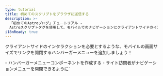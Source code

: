 ```yaml
---
type: tutorial
title: 初めてのスクリプトをブラウザに送信する
description: >-
  「初めてのAstroブログ」チュートリアル -
  Astroスクリプトタグを使用して、モバイルでのナビゲーションにクライアントサイドのインタラクションを追加する
i18nReady: true
---
```



クライアントサイドのインタラクションを必要とするような、モバイルの画面サイズでリンクを開閉するハンバーガーメニューを追加しましょう！

<PreCheck>
  - ハンバーガーメニューコンポーネントを作成する
  - サイト訪問者がナビゲーションメニューを開閉できるように`<script>`を書く
  - JavaScriptを`.js`ファイルに移動する
</PreCheck>

## ハンバーガーコンポーネントを作成する

モバイルメニューを開閉する`<Hamburger />`コンポーネントを作成します。

1. `src/components/`に`Hamburger.astro`という名前のファイルを作成します。


2. 以下のコードをコンポーネントにコピーします。これは、モバイルでナビゲーションリンクを開閉する3行の「ハンバーガー」メニューを表わします。（あとで`global.css`に新しいCSSスタイルを追加します。）

    ```astro title="src/components/Hamburger.astro"
    --- 
    ---
    <div class="hamburger">
      <span class="line"></span>
      <span class="line"></span>
      <span class="line"></span>
    </div>
    ```

3. `Header.astro`の`<Navigation />`コンポーネントの直前に、新しい`<Hamburger />`コンポーネントを配置します。

<details>
<summary>コードを表示</summary>

```astro title="src/components/Header.astro" ins={2,7}
---
import Hamburger from './Hamburger.astro';
import Navigation from './Navigation.astro';
---
<header>
  <nav>
    <Hamburger />
    <Navigation />
  </nav>
</header>
```
</details>

4. 以下のハンバーガーコンポーネント用スタイルを追加します。

  ```css title="src/styles/global.css" ins={2-13, 56-58}
  /* ナビゲーションのスタイル */
  .hamburger {
    padding-right: 20px;
    cursor: pointer;
  }

  .hamburger .line {
    display: block;
    width: 40px;
    height: 5px;
    margin-bottom: 10px;
    background-color: #ff9776;
  }

  .nav-links {
    width: 100%;
    top: 5rem;
    left: 48px;
    background-color: #ff9776;
    display: none;
    margin: 0;
  }

  .nav-links a {
    display: block;
    text-align: center;
    padding: 10px 0;
    text-decoration: none;
    font-size: 1.2rem;
    font-weight: bold;
    text-transform: uppercase;
  }

  .nav-links a:hover, a:focus {
    background-color: #ff9776;
  }

  .expanded {
    display: unset;
  }

  @media screen and (min-width: 636px) {
    .nav-links {
      margin-left: 5em;
      display: block;
      position: static;
      width: auto;
      background: none;
    }

    .nav-links a {
      display: inline-block;
      padding: 15px 20px;
    }

    .hamburger {
      display: none;
    }
  }
  ```


## 初めてのスクリプトタグを書く

ヘッダーはまだ**インタラクティブ**ではありません。ハンバーガーメニューへのクリックに応じてナビゲーションリンクを表示したり非表示にしたりするように、ユーザーの入力に応答することができないからです。

`<script>`タグを追加すると、クライアントサイドのJavaScriptがユーザーのイベントを「待ち受け（Listen）」、それに応答します。

1. `index.astro`の`</body>`閉じタグの直前に、以下の`<script>`タグを追加します。

    ```astro title="src/pages/index.astro" ins={2-6}
      <Footer />
      <script>
        document.querySelector('.hamburger').addEventListener('click', () => {
          document.querySelector('.nav-links').classList.toggle('expanded');
        });
      </script>
    </body>
    ```

2. ブラウザのプレビューを複数のサイズで開き、このページのナビゲーションメニューがスクリーンサイズに対してレスポンシブであり、またユーザーの入力に反応することを確認します。

### `.js`ファイルをインポートする

各ページにJavaScriptを直接書く代わりに、`<script>`タグの内容をプロジェクト内の`.js`ファイルに移動しましょう。


1. （新しく`/scripts/`フォルダを作成した上で）`src/scripts/menu.js`を作成し、JavaScriptをそこに移動します。

    ```js title="src/scripts/menu.js"
    document.querySelector('.hamburger').addEventListener('click', () => {
      document.querySelector('.nav-links').classList.toggle('expanded');
    });
    ```

2. `index.astro`の`<script>`タグの内容を以下のファイルインポートに置き換えます。

    ```astro title="src/pages/index.astro" ins={7} del={3-5}
      <Footer />
      <script>
        document.querySelector('.hamburger').addEventListener('click', () => {
          document.querySelector('.nav-links').classList.toggle('expanded');
        });

        import "../scripts/menu.js";
      </script>
    </body>
    ```

3. ブラウザのプレビューを再度小さいサイズで開き、ハンバーガーメニューがナビゲーションリンクを開閉することを確認します。


4. 他の`about.astro`と`blog.astro`の2ページにも同じ`<script>`とインポートを追加し、両ページにレスポンシブでインタラクティブなヘッダーがあることを確認します。

     ```astro title="src/pages/about.astro & src/pages/blog.astro" ins={2-4}
      <Footer />
      <script>
        import "../scripts/menu.js";
      </script>
    </body>
    ```

:::note[要点]
これまでにも、サイトの一部を作成するためにJavaScriptを使用してきました。

- ページタイトルと見出しの動的な定義
- 概要ページでのスキルリストのマッピング
- HTML要素の条件に応じた表示

これらの命令はすべてビルド時に実行され、サイトの静的HTMLを作成したあと、コードは「捨てられます」。

**`<script>`タグ内のJavaScriptはブラウザに送信され**、ユーザーの操作に応じてページの更新や入力の切り替えなどを実行します。
:::



<Box icon="question-mark">

### 確認テスト

1. Astroは、コンポーネントのフロントマターに書かれたJavaScriptをいつ実行しますか？
    <MultipleChoice>
      <Option>
        AstroはJavaScriptを実行しない。
      </Option>
      <Option isCorrect>
        ビルド時。
      </Option>
      <Option>
          サイト訪問者がボタンをクリックしたとき。
      </Option>
    </MultipleChoice>

2. Astroでは任意でJavaScriptをブラウザに送信できますが、その目的は何ですか？
    <MultipleChoice>
      <Option>
        ユーザーがページリンクをクリックできるようにするため。
      </Option>
      <Option>
        読み込み時間を短縮するため。
      </Option>
      <Option isCorrect>
        クライアントサイドのインタラクティビティ。
      </Option>
    </MultipleChoice>

3. クライアントサイドのJavaScriptがユーザーのブラウザに送信されるのは、それがどこに書かれた・インポートされたときですか？
    <MultipleChoice>
      <Option isCorrect>
        `<script>`タグ内。
      </Option>
      <Option>
        `.astro`ファイルのコードフェンスの間。
      </Option>
      <Option>
        `global.css`内。
      </Option>
    </MultipleChoice>

</Box>

<Box icon="check-list">

## チェックリスト

<Checklist>
- [ ] `<script>`タグ内のJavaScriptによりクライアントサイドのインタラクティビティを追加できる。
- [ ] `<script>`タグ内に`.js`ファイルをインポートできる。
</Checklist>

</Box>

### 参考

[Astroにおけるクライアントサイドスクリプト](/ja/guides/client-side-scripts/)
